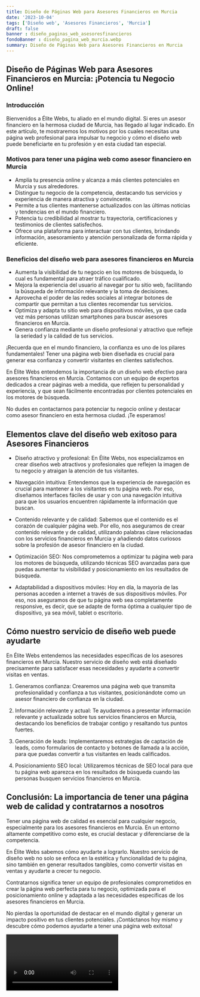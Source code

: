 ```yaml
---
title: Diseño de Páginas Web para Asesores Financieros en Murcia
date: '2023-10-04'
tags: ['Diseño web', 'Asesores Financieros', 'Murcia']
draft: false
banner : diseño_paginas_web_asesoresfinancieros
fondoBanner : diseño_pagina_web_murcia.webp
summary: Diseño de Páginas Web para Asesores Financieros en Murcia
---
```


## Diseño de Páginas Web para Asesores Financieros en Murcia: ¡Potencia tu Negocio Online!

### Introducción
Bienvenidos a Élite Webs, tu aliado en el mundo digital. Si eres un asesor financiero en la hermosa ciudad de Murcia, has llegado al lugar indicado. En este artículo, te mostraremos los motivos por los cuales necesitas una página web profesional para impulsar tu negocio y cómo el diseño web puede beneficiarte en tu profesión y en esta ciudad tan especial.

### Motivos para tener una página web como asesor financiero en Murcia
- Amplía tu presencia online y alcanza a más clientes potenciales en Murcia y sus alrededores.
- Distingue tu negocio de la competencia, destacando tus servicios y experiencia de manera atractiva y convincente.
- Permite a tus clientes mantenerse actualizados con las últimas noticias y tendencias en el mundo financiero.
- Potencia tu credibilidad al mostrar tu trayectoria, certificaciones y testimonios de clientes satisfechos.
- Ofrece una plataforma para interactuar con tus clientes, brindando información, asesoramiento y atención personalizada de forma rápida y eficiente.

### Beneficios del diseño web para asesores financieros en Murcia
- Aumenta la visibilidad de tu negocio en los motores de búsqueda, lo cual es fundamental para atraer tráfico cualificado.
- Mejora la experiencia del usuario al navegar por tu sitio web, facilitando la búsqueda de información relevante y la toma de decisiones.
- Aprovecha el poder de las redes sociales al integrar botones de compartir que permitan a tus clientes recomendar tus servicios.
- Optimiza y adapta tu sitio web para dispositivos móviles, ya que cada vez más personas utilizan smartphones para buscar asesores financieros en Murcia.
- Genera confianza mediante un diseño profesional y atractivo que refleje la seriedad y la calidad de tus servicios.

¡Recuerda que en el mundo financiero, la confianza es uno de los pilares fundamentales! Tener una página web bien diseñada es crucial para generar esa confianza y convertir visitantes en clientes satisfechos.

En Élite Webs entendemos la importancia de un diseño web efectivo para asesores financieros en Murcia. Contamos con un equipo de expertos dedicados a crear páginas web a medida, que reflejen tu personalidad y experiencia, y que sean fácilmente encontradas por clientes potenciales en los motores de búsqueda.

No dudes en contactarnos para potenciar tu negocio online y destacar como asesor financiero en esta hermosa ciudad. ¡Te esperamos!

<GifSeo />

<Cta />

## Elementos clave del diseño web exitoso para Asesores Financieros

- Diseño atractivo y profesional: En Élite Webs, nos especializamos en crear diseños web atractivos y profesionales que reflejen la imagen de tu negocio y atraigan la atención de tus visitantes.

- Navegación intuitiva: Entendemos que la experiencia de navegación es crucial para mantener a los visitantes en tu página web. Por eso, diseñamos interfaces fáciles de usar y con una navegación intuitiva para que los usuarios encuentren rápidamente la información que buscan.

- Contenido relevante y de calidad: Sabemos que el contenido es el corazón de cualquier página web. Por ello, nos aseguramos de crear contenido relevante y de calidad, utilizando palabras clave relacionadas con los servicios financieros en Murcia y añadiendo datos curiosos sobre la profesión de asesor financiero en la ciudad.

- Optimización SEO: Nos comprometemos a optimizar tu página web para los motores de búsqueda, utilizando técnicas SEO avanzadas para que puedas aumentar tu visibilidad y posicionamiento en los resultados de búsqueda.

- Adaptabilidad a dispositivos móviles: Hoy en día, la mayoría de las personas acceden a internet a través de sus dispositivos móviles. Por eso, nos aseguramos de que tu página web sea completamente responsive, es decir, que se adapte de forma óptima a cualquier tipo de dispositivo, ya sea móvil, tablet o escritorio.

## Cómo nuestro servicio de diseño web puede ayudarte

En Élite Webs entendemos las necesidades específicas de los asesores financieros en Murcia. Nuestro servicio de diseño web está diseñado precisamente para satisfacer esas necesidades y ayudarte a convertir visitas en ventas.

1. Generamos confianza: Crearemos una página web que transmita profesionalidad y confianza a tus visitantes, posicionándote como un asesor financiero de confianza en la ciudad.

2. Información relevante y actual: Te ayudaremos a presentar información relevante y actualizada sobre tus servicios financieros en Murcia, destacando los beneficios de trabajar contigo y resaltando tus puntos fuertes.

3. Generación de leads: Implementaremos estrategias de captación de leads, como formularios de contacto y botones de llamada a la acción, para que puedas convertir a tus visitantes en leads calificados.

4. Posicionamiento SEO local: Utilizaremos técnicas de SEO local para que tu página web aparezca en los resultados de búsqueda cuando las personas busquen servicios financieros en Murcia.

## Conclusión: La importancia de tener una página web de calidad y contratarnos a nosotros

Tener una página web de calidad es esencial para cualquier negocio, especialmente para los asesores financieros en Murcia. En un entorno altamente competitivo como este, es crucial destacar y diferenciarse de la competencia.

En Élite Webs sabemos cómo ayudarte a lograrlo. Nuestro servicio de diseño web no solo se enfoca en la estética y funcionalidad de tu página, sino también en generar resultados tangibles, como convertir visitas en ventas y ayudarte a crecer tu negocio.

Contratarnos significa tener un equipo de profesionales comprometidos en crear la página web perfecta para tu negocio, optimizada para el posicionamiento online y adaptada a las necesidades específicas de los asesores financieros en Murcia.

No pierdas la oportunidad de destacar en el mundo digital y generar un impacto positivo en tus clientes potenciales. ¡Contáctanos hoy mismo y descubre cómo podemos ayudarte a tener una página web exitosa!

<Video />

<CtaBot job='Asesores Financieros' city='Murcia'/>

<Gmaps query='Murcia+españa+maps' />